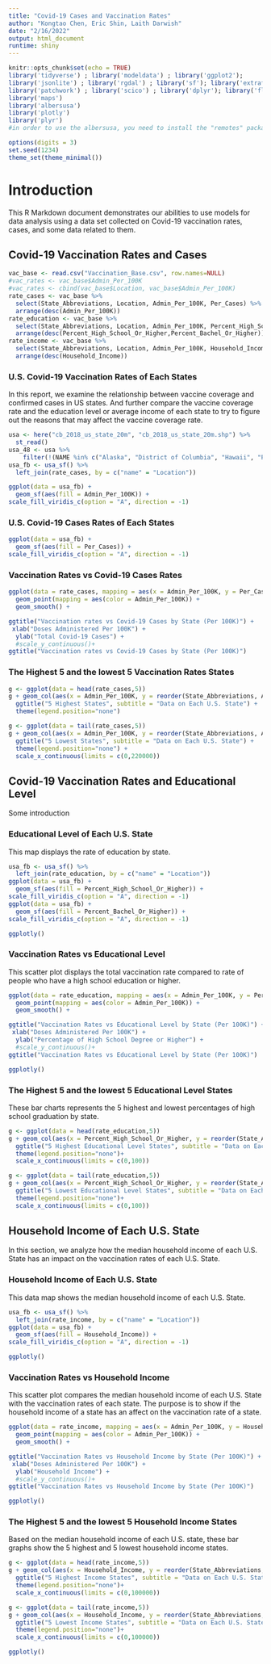 ```yaml
---
title: "Covid-19 Cases and Vaccination Rates"
author: "Kongtao Chen, Eric Shin, Laith Darwish"
date: "2/16/2022"
output: html_document
runtime: shiny
---
```


```r
knitr::opts_chunk$set(echo = TRUE)
library('tidyverse') ; library('modeldata') ; library('ggplot2');
library('jsonlite') ; library('rgdal') ; library('sf'); library('extrafont') ; library('ggspatial');
library('patchwork') ; library('scico') ; library('dplyr'); library('flexdashboard');
library('maps')
library('albersusa')
library('plotly')
library('plyr')
#in order to use the albersusa, you need to install the "remotes" package frist, and run this line of code remotes::install_github("hrbrmstr/albersusa")

options(digits = 3)
set.seed(1234)
theme_set(theme_minimal())
```

# Introduction

This R Markdown document demonstrates our abilities to use models for data analysis using a data set collected on Covid-19 vaccination rates, cases, and some data related to them.

## Covid-19 Vaccination Rates and Cases{.tabset}

```r
vac_base <- read.csv("Vaccination_Base.csv", row.names=NULL)
#vac_rates <- vac_base$Admin_Per_100K
#vac_rates <- cbind(vac_base$Location, vac_base$Admin_Per_100K)
rate_cases <- vac_base %>% 
  select(State_Abbreviations, Location, Admin_Per_100K, Per_Cases) %>%
  arrange(desc(Admin_Per_100K))
rate_education <- vac_base %>% 
  select(State_Abbreviations, Location, Admin_Per_100K, Percent_High_School_Or_Higher, Percent_Bachel_Or_Higher) %>%
  arrange(desc(Percent_High_School_Or_Higher,Percent_Bachel_Or_Higher))
rate_income <- vac_base %>% 
  select(State_Abbreviations, Location, Admin_Per_100K, Household_Income) %>%
  arrange(desc(Household_Income))
```

### U.S. Covid-19 Vaccination Rates of Each States

In this report, we examine the relationship between vaccine coverage and confirmed cases in US states. And further compare the vaccine coverage rate and the education level or average income of each state to try to figure out the reasons that may affect the vaccine coverage rate.

```r
usa <- here("cb_2018_us_state_20m", "cb_2018_us_state_20m.shp") %>% 
  st_read()
usa_48 <- usa %>%
    filter(!(NAME %in% c("Alaska", "District of Columbia", "Hawaii", "Puerto Rico")))
usa_fb <- usa_sf() %>%
  left_join(rate_cases, by = c("name" = "Location"))

ggplot(data = usa_fb) +
  geom_sf(aes(fill = Admin_Per_100K)) +
scale_fill_viridis_c(option = "A", direction = -1)
```

### U.S. Covid-19 Cases Rates of Each States

```r
ggplot(data = usa_fb) +
  geom_sf(aes(fill = Per_Cases)) +
scale_fill_viridis_c(option = "A", direction = -1)
```

### Vaccination Rates vs Covid-19 Cases Rates


```r
ggplot(data = rate_cases, mapping = aes(x = Admin_Per_100K, y = Per_Cases))  + 
  geom_point(mapping = aes(color = Admin_Per_100K)) +
  geom_smooth() +

ggtitle("Vaccination rates vs Covid-19 Cases by State (Per 100K)") +
 xlab("Doses Administered Per 100K") +
  ylab("Total Covid-19 Cases") +
  #scale_y_continuous()+
ggtitle("Vaccination rates vs Covid-19 Cases by State (Per 100K)") 

```

### The Highest 5 and the lowest 5 Vaccination Rates States

```r

g <- ggplot(data = head(rate_cases,5))
g + geom_col(aes(x = Admin_Per_100K, y = reorder(State_Abbreviations, Admin_Per_100K), fill = State_Abbreviations )) +
  ggtitle("5 Highest States", subtitle = "Data on Each U.S. State") +
  theme(legend.position="none")

g <- ggplot(data = tail(rate_cases,5))
g + geom_col(aes(x = Admin_Per_100K, y = reorder(State_Abbreviations, Admin_Per_100K), fill = State_Abbreviations )) +
  ggtitle("5 Lowest States", subtitle = "Data on Each U.S. State") +
  theme(legend.position="none") +
  scale_x_continuous(limits = c(0,220000)) 

```

## Covid-19 Vaccination Rates and Educational Level{.tabset}
Some introduction

### Educational Level of Each U.S. State
This map displays the rate of education by state.
```r
usa_fb <- usa_sf() %>%
  left_join(rate_education, by = c("name" = "Location"))
ggplot(data = usa_fb) +
  geom_sf(aes(fill = Percent_High_School_Or_Higher)) +
scale_fill_viridis_c(option = "A", direction = -1)
ggplot(data = usa_fb) +
  geom_sf(aes(fill = Percent_Bachel_Or_Higher)) +
scale_fill_viridis_c(option = "A", direction = -1)

ggplotly()
```

### Vaccination Rates vs Educational Level
This scatter plot displays the total vaccination rate compared to rate of people who have a high school education or higher.
```r
ggplot(data = rate_education, mapping = aes(x = Admin_Per_100K, y = Percent_High_School_Or_Higher)) + 
  geom_point(mapping = aes(color = Admin_Per_100K)) +
  geom_smooth() +

ggtitle("Vaccination Rates vs Educational Level by State (Per 100K)") +
 xlab("Doses Administered Per 100K") +
  ylab("Percentage of High School Degree or Higher") +
  #scale_y_continuous()+
ggtitle("Vaccination Rates vs Educational Level by State (Per 100K)")

ggplotly()
```

### The Highest 5 and the lowest 5 Educational Level States
These bar charts represents the 5 highest and lowest percentages of high school graduation by state.
```r
g <- ggplot(data = head(rate_education,5)) 
g + geom_col(aes(x = Percent_High_School_Or_Higher, y = reorder(State_Abbreviations, Percent_High_School_Or_Higher), fill = State_Abbreviations )) +
  ggtitle("5 Highest Educational Level States", subtitle = "Data on Each U.S. State") +
  theme(legend.position="none")+
  scale_x_continuous(limits = c(0,100)) 

g <- ggplot(data = tail(rate_education,5)) 
g + geom_col(aes(x = Percent_High_School_Or_Higher, y = reorder(State_Abbreviations, Percent_High_School_Or_Higher), fill = State_Abbreviations )) +
  ggtitle("5 Lowest Educational Level States", subtitle = "Data on Each U.S. State") +
  theme(legend.position="none")+
  scale_x_continuous(limits = c(0,100)) 
```

## Household Income of Each U.S. State{.tabset}

In this section, we analyze how the median household income of each U.S. State has an impact on the vaccination rates of each U.S. State.

### Household Income of Each U.S. State

This data map shows the median household income of each U.S. State.

```r
usa_fb <- usa_sf() %>%
  left_join(rate_income, by = c("name" = "Location"))
ggplot(data = usa_fb) +
  geom_sf(aes(fill = Household_Income)) +
scale_fill_viridis_c(option = "A", direction = -1)

ggplotly()
```

### Vaccination Rates vs Household Income

This scatter plot compares the median household income of each U.S. State with the vaccination rates of each state. The purpose is to show if the household income of a state has an affect on the vaccination rate of a state.

```r
ggplot(data = rate_income, mapping = aes(x = Admin_Per_100K, y = Household_Income)) + 
  geom_point(mapping = aes(color = Admin_Per_100K)) +
  geom_smooth() +

ggtitle("Vaccination Rates vs Household Income by State (Per 100K)") +
 xlab("Doses Administered Per 100K") +
  ylab("Household Income") +
  #scale_y_continuous()+
ggtitle("Vaccination Rates vs Household Income by State (Per 100K)")

ggplotly()
```

### The Highest 5 and the lowest 5 Household Income States

Based on the median household income of each U.S. state, these bar graphs show the 5 highest and 5 lowest household income states.

```r
g <- ggplot(data = head(rate_income,5)) 
g + geom_col(aes(x = Household_Income, y = reorder(State_Abbreviations, Household_Income), fill = State_Abbreviations )) +
  ggtitle("5 Highest Income States", subtitle = "Data on Each U.S. State") +
  theme(legend.position="none")+
  scale_x_continuous(limits = c(0,100000)) 

g <- ggplot(data = tail(rate_income,5)) 
g + geom_col(aes(x = Household_Income, y = reorder(State_Abbreviations, Household_Income), fill = State_Abbreviations )) +
  ggtitle("5 Lowest Income States", subtitle = "Data on Each U.S. State") +
  theme(legend.position="none")+
  scale_x_continuous(limits = c(0,100000)) 

ggplotly()
```

